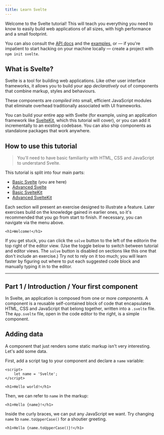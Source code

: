 ```yaml
---
title: Learn Svelte
---
```



<Hike as={Playthrough}>

Welcome to the Svelte tutorial! This will teach you everything you need to know to easily build web applications of all sizes, with high performance and a small footprint.

You can also consult the [API docs](https://svelte.dev/docs) and the [examples](https://svelte.dev/examples), or — if you're impatient to start hacking on your machine locally — create a project with `npm init svelte`.

## What is Svelte?

Svelte is a tool for building web applications. Like other user interface frameworks, it allows you to build your app _declaratively_ out of components that combine markup, styles and behaviours.

These components are _compiled_ into small, efficient JavaScript modules that eliminate overhead traditionally associated with UI frameworks.

You can build your entire app with Svelte (for example, using an application framework like [SvelteKit](https://kit.svelte.dev/), which this tutorial will cover), or you can add it incrementally to an existing codebase. You can also ship components as standalone packages that work anywhere.

## How to use this tutorial

> You'll need to have basic familiarity with HTML, CSS and JavaScript to understand Svelte.

This tutorial is split into four main parts:

- [Basic Svelte](https://learn.svelte.dev/tutorial/welcome-to-svelte) (you are here)
- [Advanced Svelte](https://learn.svelte.dev/tutorial/tweens)
- [Basic SvelteKit](https://learn.svelte.dev/tutorial/introducing-sveltekit)
- [Advanced SvelteKit](https://learn.svelte.dev/tutorial/optional-params)

Each section will present an exercise designed to illustrate a feature. Later exercises build on the knowledge gained in earlier ones, so it's recommended that you go from start to finish. If necessary, you can navigate via the menu above.

```svelte src/App.svelte
<h1>Welcome!</h1>
```

If you get stuck, you can click the `solve` button to the left of the editorin the top right of the editor view. (Use the toggle below to switch between tutorial and editor views. The `solve` button is disabled on sections like this one that don't include an exercise.) Try not to rely on it too much; you will learn faster by figuring out where to put each suggested code block and manually typing it in to the editor.

---

## Part 1 / Introduction / Your first component

In Svelte, an application is composed from one or more _components_. A component is a reusable self-contained block of code that encapsulates HTML, CSS and JavaScript that belong together, written into a `.svelte` file. The `App.svelte` file, open in the code editor to the right, is a simple component.

## Adding data

A component that just renders some static markup isn't very interesting. Let's add some data.

First, add a script tag to your component and declare a `name` variable:

```svelte App.svelte
<script>
	let name = 'Svelte';
</script>

<h1>Hello world!</h1>
```

Then, we can refer to `name` in the markup:

```svelte App.svelte
<h1>Hello {name}!</h1>
```

Inside the curly braces, we can put any JavaScript we want. Try changing `name` to `name.toUpperCase()` for a shoutier greeting.

```svelte App.svelte
<h1>Hello {name.toUpperCase()}!</h1>
```

</Hike>
